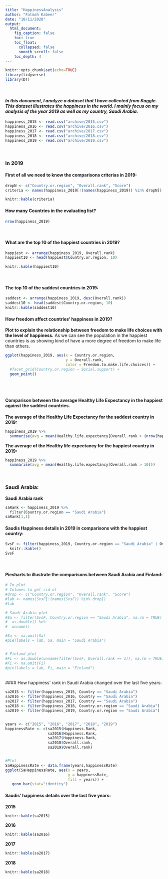 ```yaml
---
title: "HappinessAnalysis"
author: "Fatmah Kabeer"
date: "10/11/2020"
output:
  html_document:
    fig_caption: false
    toc: true
    toc_float:
      collapsed: false
      smooth_scroll: false
    toc_depth: 4
---
```


```r
knitr::opts_chunk$set(echo=TRUE)
library(tidyverse)
library(DT)

```
<br />

#### _In this document, I analyze a dataset that I have collected from Kaggle. This dataset illustrates the happiness in the world. I mainly focus on my analysis of the year 2019 as well as my country, Saudi Arabia._

```r
happiness_2015 <- read.csv("archive/2015.csv")
happiness_2016 <- read.csv("archive/2016.csv")
happiness_2017 <- read.csv("archive/2017.csv")
happiness_2018 <- read.csv("archive/2018.csv")
happiness_2019 <- read.csv("archive/2019.csv")
```
<br />

### In 2019
#### First of all we need to know the comparisons criterias in 2019:
```r
dropN <- c("Country.or.region", "Overall.rank", "Score")
criteria <- names(happiness_2019[!(names(happiness_2019)) %in% dropN])

knitr::kable(criteria)
```


#### How many Countries in the evaluating list?
```r
nrow(happiness_2019)
```
<br />

#### What are the top 10 of the happiest countries in 2019?
```r
happiest <- arrange(happiness_2019, Overall.rank)
happiest10 <- head(happiest$Country.or.region, 10)

knitr::kable(happiest10)
```
<br />

#### The top 10 of the saddest countries in 2019:
```r
saddest <- arrange(happiness_2019, desc(Overall.rank))
saddest10 <- head(saddest$Country.or.region, 10)
knitr::kable(saddest10)
```


#### How freedom affect countries' happiness in 2019?

**Plot to explain the relationship between freedom to make life choices with the level of happiness.**
As we can see the population in the happiest countries is as showing kind of have a more degree of freedom to make life than others. 
```r
ggplot(happiness_2019, aes(x = Country.or.region,
                           y = Overall.rank,
                           color = Freedom.to.make.life.choices)) +
  #facet_grid(Country.or.region ~ Social.support) +
  geom_point()
```
<br />
<br />

#### Comparison between the average Healthy Life Expectancy in the happiest against the saddest countries.
**The average of the Healthy Life Expectancy for the saddest country in 2019:**
```r
happiness_2019 %>% 
  summarise(avg = mean(Healthy.life.expectancy[Overall.rank > (nrow(happiness_2019) - 10)]))

```
**The average of the Healthy life expectancy for the happiest country in 2019:**
```r
happiness_2019 %>% 
  summarise(avg = mean(Healthy.life.expectancy[Overall.rank > 10]))
```
<br />

### Saudi Arabia:
**Saudi Arabia rank**
```r

saRank <- happiness_2019 %>% 
  filter(Country.or.region == "Saudi Arabia")
saRank[1,1]

```

#### Saudis Happiness details in 2019 in comparisons with the happiest country:
```r
SvsF <- filter(happiness_2019, Country.or.region == "Saudi Arabia" | Overall.rank == 1)%>% 
  knitr::kable()
SvsF
```
<br />

#### Piesharts to illustrate the comparisons between Saudi Arabia and Finland:
```r
# In plot
# Columes to get rid of
#drop <- c("Country.or.region", "Overall.rank", "Score")
#lab <- names(SvsF[!(names(SvsF)) %in% drop]) 
#lab

# Saudi Arabia plot
#Sa <- filter(SvsF, Country.or.region == "Saudi Arabia", na.rm = TRUE) %>% 
#  as.double() %>% 
#  unname()

#Sa <- na.omit(Sa)
#pie(labels = lab, Sa, main = "Saudi Arabia")


# Finland plot
#Fi <- as.double(unname(filter(SvsF, Overall.rank == 1)), na.rm = TRUE)
#Fi <- na.omit(Fi)
#pie(labels = lab, Fi, main = "Finland")
```
<br />
#### How happiness' rank in Saudi Arabia changed over the last five years:

```r

sa2015 <- filter(happiness_2015, Country == "Saudi Arabia")
sa2016 <- filter(happiness_2016, Country == "Saudi Arabia")
sa2017 <- filter(happiness_2017, Country == "Saudi Arabia")
sa2018 <- filter(happiness_2018, Country.or.region == "Saudi Arabia")
sa2019 <- filter(happiness_2019, Country.or.region == "Saudi Arabia")


years <- c("2015", "2016", "2017", "2018", "2019")
happinessRate <- c(sa2015$Happiness.Rank,
                   sa2016$Happiness.Rank,
                   sa2017$Happiness.Rank,
                   sa2018$Overall.rank,
                   sa2019$Overall.rank)


#Plot
SaHappinessRate <- data.frame(years,happinessRate)
ggplot(SaHappinessRate, aes(x = years,
                            y = happinessRate,
                            fill = years)) +
   geom_bar(stat="identity")
```

#### Saudis' happiness details over the last five years:
**2015**
```r
knitr::kable(sa2015)
```

**2016**
```r
knitr::kable(sa2016)
```

**2017**
```r
knitr::kable(sa2017)
```

**2018**
```r
knitr::kable(sa2018)
```

